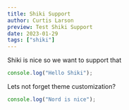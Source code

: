 ```yaml
---
title: Shiki Support
author: Curtis Larson
preview: Test Shiki Support
date: 2023-01-29
tags: ["shiki"]
---
```


Shiki is nice so we want to support that

```ts
console.log("Hello Shiki");
```

Lets not forget theme customization?

```ts theme="nord"
console.log("Nord is nice");
```

